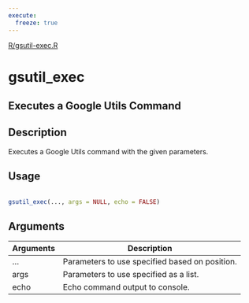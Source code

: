 ```yaml
---
execute:
  freeze: true
---
```


[R/gsutil-exec.R](NULL/blob/main/R/gsutil-exec.R#L28) 

# gsutil_exec

## Executes a Google Utils Command

## Description
 Executes a Google Utils command with the given parameters. 


## Usage
```r
 
gsutil_exec(..., args = NULL, echo = FALSE) 
```

## Arguments
|Arguments|Description|
|---|---|
| ... | Parameters to use specified based on position. |
| args | Parameters to use specified as a list. |
| echo | Echo command output to console. |







